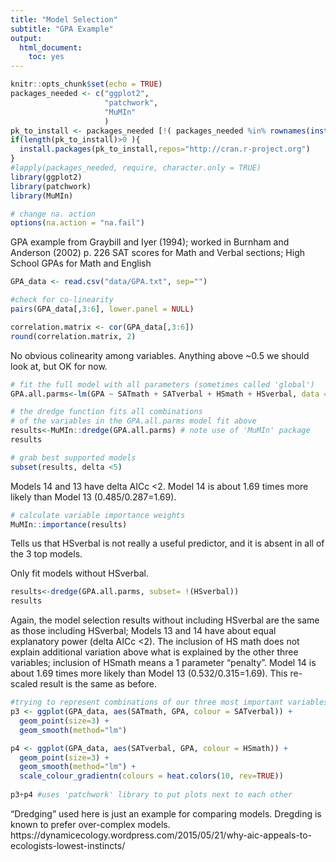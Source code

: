 ```yaml
---
title: "Model Selection"
subtitle: "GPA Example" 
output:
  html_document:
    toc: yes
---
```

```r
knitr::opts_chunk$set(echo = TRUE)
packages_needed <- c("ggplot2",
                     "patchwork",
                     "MuMIn"
                     )
pk_to_install <- packages_needed [!( packages_needed %in% rownames(installed.packages())  )]
if(length(pk_to_install)>0 ){
  install.packages(pk_to_install,repos="http://cran.r-project.org")
}
#lapply(packages_needed, require, character.only = TRUE)
library(ggplot2)
library(patchwork)
library(MuMIn)
```

```r
# change na. action
options(na.action = "na.fail")
```
GPA example from Graybill and Iyer (1994); worked in Burnham and Anderson (2002) p. 226
SAT scores for Math and Verbal sections; High School GPAs for Math and English
```r
GPA_data <- read.csv("data/GPA.txt", sep="")
```

```r
#check for co-linearity
pairs(GPA_data[,3:6], lower.panel = NULL)
```
```r
correlation.matrix <- cor(GPA_data[,3:6])
round(correlation.matrix, 2)
```

No obvious colinearity among variables. Anything above ~0.5 we should look at, but OK for now.

```r
# fit the full model with all parameters (sometimes called 'global')
GPA.all.parms<-lm(GPA ~ SATmath + SATverbal + HSmath + HSverbal, data = GPA_data)

# the dredge function fits all combinations
# of the variables in the GPA.all.parms model fit above
results<-MuMIn::dredge(GPA.all.parms) # note use of 'MuMIn' package
results
```

```r
# grab best supported models
subset(results, delta <5)
```
Models 14 and 13 have delta AICc <2. Model 14 is about 1.69 times more likely than Model 13 (0.485/0.287=1.69).
```r
# calculate variable importance weights
MuMIn::importance(results)
```
Tells us that HSverbal is not really a useful predictor, and it is absent in all of the 3 top models.

Only fit models without HSverbal.

```r
results<-dredge(GPA.all.parms, subset= !(HSverbal))
results
```
Again, the model selection results without including HSverbal are the same as those including HSverbal; Models 13 and 14 have about equal explanatory power (delta AICc <2). The inclusion of HS math does not explain additional variation above what is explained by the other three variables; inclusion of HSmath means a 1 parameter "penalty". Model 14 is about 1.69 times more likely than Model 13 (0.532/0.315=1.69). This re-scaled result is the same as before. 

```r
#trying to represent combinations of our three most important variables on predicting GPA
p3 <- ggplot(GPA_data, aes(SATmath, GPA, colour = SATverbal)) + 
  geom_point(size=3) +
  geom_smooth(method="lm")

p4 <- ggplot(GPA_data, aes(SATverbal, GPA, colour = HSmath)) + 
  geom_point(size=3) +
  geom_smooth(method="lm") +
  scale_colour_gradientn(colours = heat.colors(10, rev=TRUE))
                     
p3+p4 #uses 'patchwork' library to put plots next to each other
```

"Dredging" used here is just an example for comparing models. Dregding is known to prefer over-complex models.
https://dynamicecology.wordpress.com/2015/05/21/why-aic-appeals-to-ecologists-lowest-instincts/
